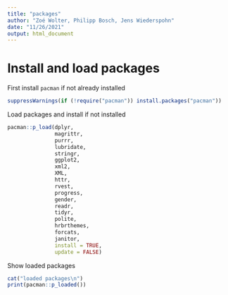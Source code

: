 ```yaml
---
title: "packages"
author: "Zoé Wolter, Philipp Bosch, Jens Wiederspohn"
date: "11/26/2021"
output: html_document
---
```


# Install and load packages

First install `pacman` if not already installed

```r
suppressWarnings(if (!require("pacman")) install.packages("pacman"))
```

Load packages and install if not installed

```r
pacman::p_load(dplyr,
               magrittr,
               purrr,
               lubridate,
               stringr,
               ggplot2,
               xml2,
               XML,
               httr,
               rvest,
               progress,
               gender,
               readr,
               tidyr,
               polite,
               hrbrthemes,
               forcats,
               janitor,
               install = TRUE,
               update = FALSE)
```

Show loaded packages
```r
cat("loaded packages\n")
print(pacman::p_loaded())
```

